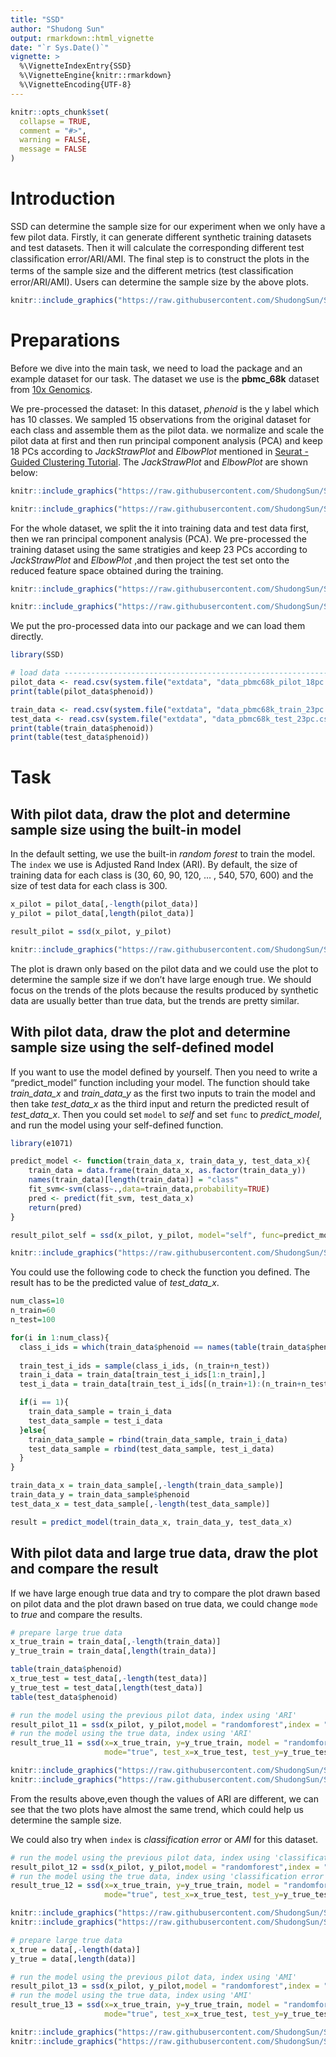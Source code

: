 ```yaml
---
title: "SSD"
author: "Shudong Sun"
output: rmarkdown::html_vignette
date: "`r Sys.Date()`"
vignette: >
  %\VignetteIndexEntry{SSD}
  %\VignetteEngine{knitr::rmarkdown}
  %\VignetteEncoding{UTF-8}
---
```


```r
knitr::opts_chunk$set(
  collapse = TRUE,
  comment = "#>",
  warning = FALSE,
  message = FALSE
)
```

# Introduction

SSD can determine the sample size for our experiment when we only have a few pilot data. Firstly, it can generate different synthetic training datasets and test datasets. Then it will calculate the corresponding different test classiﬁcation error/ARI/AMI. The final step is to construct the plots in the terms of the sample size and the different metrics (test classiﬁcation error/ARI/AMI). Users can determine the sample size by the above plots.

```r
knitr::include_graphics("https://raw.githubusercontent.com/ShudongSun/SampleSizeDetermination/main/vignettes/flowchart.jpg")
```

# Preparations
Before we dive into the main task, we need to load the package and an example dataset for our task. The dataset we use is the **pbmc_68k** dataset from [10x Genomics](https://support.10xgenomics.com/single-cell-gene-expression/datasets).


We pre-processed the dataset: In this dataset, *phenoid* is the y label which has 10 classes. We sampled 15 observations from the original dataset for each class and assemble them as the pilot data. we normalize and scale the pilot data at first and then run principal component analysis (PCA) and keep 18 PCs according to *JackStrawPlot* and *ElbowPlot* mentioned in [Seurat - Guided Clustering Tutorial](https://satijalab.org/seurat/articles/pbmc3k_tutorial.html). The *JackStrawPlot* and *ElbowPlot* are shown below:
```r
knitr::include_graphics("https://raw.githubusercontent.com/ShudongSun/SampleSizeDetermination/main/vignettes/pbmc_jackstrawplot_pilot.png")
```
```r
knitr::include_graphics("https://raw.githubusercontent.com/ShudongSun/SampleSizeDetermination/main/vignettes/pbmc_elbowplot_pilot.png")
```

For the whole dataset, we split the it into training data and test data first, then we ran principal component analysis (PCA). We pre-processed the training dataset using the same stratigies and keep 23 PCs according to *JackStrawPlot* and *ElbowPlot* ,and then project the test set onto the reduced feature space obtained during the training.

```r
knitr::include_graphics("https://raw.githubusercontent.com/ShudongSun/SampleSizeDetermination/main/vignettes/pbmc_jackstrawplot.jpeg")
```
```r
knitr::include_graphics("https://raw.githubusercontent.com/ShudongSun/SampleSizeDetermination/main/vignettes/pbmc_elbowplot.jpeg")
```

We put the pro-processed data into our package and we can load them directly.
```r
library(SSD)

# load data -----------------------------------------------------------------------------
pilot_data <- read.csv(system.file("extdata", "data_pbmc68k_pilot_18pc.csv", package = "SSD"),row.names=1)
print(table(pilot_data$phenoid))

train_data <- read.csv(system.file("extdata", "data_pbmc68k_train_23pc.csv", package = "SSD"),row.names=1)
test_data <- read.csv(system.file("extdata", "data_pbmc68k_test_23pc.csv", package = "SSD"),row.names=1)
print(table(train_data$phenoid))
print(table(test_data$phenoid))
```
# Task
## With pilot data, draw the plot and determine sample size using the built-in model

In the default setting, we use the built-in *random forest* to train the model. The `index` we use is Adjusted Rand Index (ARI). By default, the size of training data for each class is (30, 60, 90, 120, ... , 540, 570, 600) and the size of test data for each class is 300.
```r
x_pilot = pilot_data[,-length(pilot_data)]
y_pilot = pilot_data[,length(pilot_data)]

result_pilot = ssd(x_pilot, y_pilot)
```
```r
knitr::include_graphics("https://raw.githubusercontent.com/ShudongSun/SampleSizeDetermination/main/vignettes/1-1.png")
```
The plot is drawn only based on the pilot data and we could use the plot to determine the sample size if we don't have large enough true. We should focus on the trends of the plots because the results produced by synthetic data are usually better than true data, but the trends are pretty similar.


## With pilot data, draw the plot and determine sample size using the self-defined model
If you want to use the model defined by yourself. Then you need to write a "predict_model" function including your model. The function should take *train_data_x* and *train_data_y* as the first two inputs to train the model and then take *test_data_x* as the third input and return the predicted result of *test_data_x*. Then you could set `model` to *self* and set `func` to *predict_model*, and run the model using your self-defined function.
```r
library(e1071)

predict_model <- function(train_data_x, train_data_y, test_data_x){
    train_data = data.frame(train_data_x, as.factor(train_data_y))
    names(train_data)[length(train_data)] = "class"
    fit_svm<-svm(class~.,data=train_data,probability=TRUE)
    pred <- predict(fit_svm, test_data_x)
    return(pred)
}
```
```r
result_pilot_self = ssd(x_pilot, y_pilot, model="self", func=predict_model)
```
```r
knitr::include_graphics("https://raw.githubusercontent.com/ShudongSun/SampleSizeDetermination/main/vignettes/2-1.png")
```

You could use the following code to check the function you defined. The result has to be the predicted value of *test_data_x*.
```r
num_class=10
n_train=60
n_test=100

for(i in 1:num_class){
  class_i_ids = which(train_data$phenoid == names(table(train_data$phenoid))[i])
  
  train_test_i_ids = sample(class_i_ids, (n_train+n_test))
  train_i_data = train_data[train_test_i_ids[1:n_train],]
  test_i_data = train_data[train_test_i_ids[(n_train+1):(n_train+n_test)],]

  if(i == 1){
    train_data_sample = train_i_data
    test_data_sample = test_i_data
  }else{
    train_data_sample = rbind(train_data_sample, train_i_data)
    test_data_sample = rbind(test_data_sample, test_i_data)
  }
}

train_data_x = train_data_sample[,-length(train_data_sample)]
train_data_y = train_data_sample$phenoid
test_data_x = test_data_sample[,-length(test_data_sample)]

result = predict_model(train_data_x, train_data_y, test_data_x)

```


## With pilot data and large true data, draw the plot and compare the result
If we have large enough true data and try to compare the plot drawn based on pilot data and the plot drawn based on true data, we could change `mode` to *true* and compare the results.
```r
# prepare large true data
x_true_train = train_data[,-length(train_data)]
y_true_train = train_data[,length(train_data)]

table(train_data$phenoid)
x_true_test = test_data[,-length(test_data)]
y_true_test = test_data[,length(test_data)]
table(test_data$phenoid)

# run the model using the previous pilot data, index using 'ARI'
result_pilot_11 = ssd(x_pilot, y_pilot,model = "randomforest",index = "ARI",n_train_list=seq(from=30, to=600,by=30), n_test=100)
# run the model using the true data, index using 'ARI'
result_true_11 = ssd(x=x_true_train, y=y_true_train, model = "randomforest", index="ARI", n_train_list=seq(from=30, to=600,by=30),
                     mode="true", test_x=x_true_test, test_y=y_true_test, n_test=300)
```
```r
knitr::include_graphics("https://raw.githubusercontent.com/ShudongSun/SampleSizeDetermination/main/vignettes/3-3.png")
knitr::include_graphics("https://raw.githubusercontent.com/ShudongSun/SampleSizeDetermination/main/vignettes/3-4.png")
```
From the results above,even though the values of ARI are different, we can see that the two plots have almost the same trend, which could help us determine the sample size.

We could also try when `index` is *classification error* or *AMI* for this dataset.
```r
# run the model using the previous pilot data, index using 'classification error'
result_pilot_12 = ssd(x_pilot, y_pilot,model = "randomforest",index = "classification error",n_train_list=seq(from=30, to=600,by=30), n_test=100)
# run the model using the true data, index using 'classification error'
result_true_12 = ssd(x=x_true_train, y=y_true_train, model = "randomforest", index="classification error", n_train_list=seq(from=30, to=600,by=30), 
                     mode="true", test_x=x_true_test, test_y=y_true_test, n_test=300)
```
```r
knitr::include_graphics("https://raw.githubusercontent.com/ShudongSun/SampleSizeDetermination/main/vignettes/3-1.png")
knitr::include_graphics("https://raw.githubusercontent.com/ShudongSun/SampleSizeDetermination/main/vignettes/3-2.png")
```

```r
# prepare large true data
x_true = data[,-length(data)]
y_true = data[,length(data)]

# run the model using the previous pilot data, index using 'AMI'
result_pilot_13 = ssd(x_pilot, y_pilot,model = "randomforest",index = "AMI",n_train_list=seq(from=30, to=600,by=30), n_test=100)
# run the model using the true data, index using 'AMI'
result_true_13 = ssd(x=x_true_train, y=y_true_train, model = "randomforest", index="AMI", n_train_list=seq(from=30, to=600,by=30), 
                     mode="true", test_x=x_true_test, test_y=y_true_test, n_test=300)
```
```r
knitr::include_graphics("https://raw.githubusercontent.com/ShudongSun/SampleSizeDetermination/main/vignettes/3-5.png")
knitr::include_graphics("https://raw.githubusercontent.com/ShudongSun/SampleSizeDetermination/main/vignettes/3-6.png")
```
